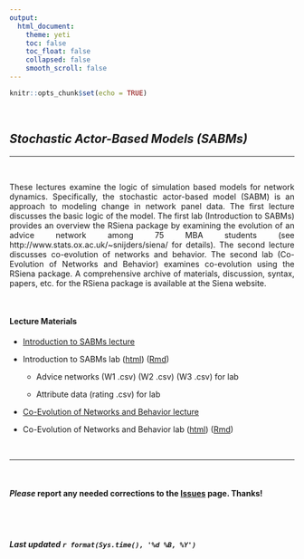 ```yaml
---
output: 
  html_document:
    theme: yeti
    toc: false
    toc_float: false
    collapsed: false
    smooth_scroll: false
---
```


<style>
body {
text-align: justify}
</style>

```r
knitr::opts_chunk$set(echo = TRUE)
```

<br>

## *Stochastic Actor-Based Models (SABMs)*

----

<br>

These lectures examine the logic of simulation based models for network dynamics. Specifically, the stochastic actor-based model (SABM) is an approach to modeling change in network panel data. The first lecture discusses the basic logic of the model. The first lab (Introduction to SABMs) provides an overview the RSiena package by examining the evolution of an advice network among 75 MBA students (see http://www.stats.ox.ac.uk/~snijders/siena/ for details). The second lecture discusses co-evolution of networks and behavior. The second lab (Co-Evolution of Networks and Behavior) examines co-evolution using the RSiena package. A comprehensive archive of materials, discussion, syntax, papers, etc. for the RSiena package is available at the Siena website.

<br>

#### Lecture Materials  

  + [Introduction to SABMs lecture](_lectures/lecture-10-sabm-intro.pdf)
  
  + Introduction to SABMs lab ([html](_labs\lab-11-sabm-intro.html)) ([Rmd](_labs\lab-11-sabm-intro.Rmd))
    
    + Advice networks (W1 .csv) (W2 .csv) (W3 .csv) for lab
    
    + Attribute data (rating .csv) for lab
    
  + [Co-Evolution of Networks and Behavior lecture](_lectures\lecture-11-sabm-coevolution.pdf)
  
  + Co-Evolution of Networks and Behavior lab ([html](_labs\lab-12-sabm-coevolution.html)) ([Rmd](_labs\lab-12-sabm-coevolution.Rmd))

<br>

____

<br>

#### ***Please*** report any needed corrections to the [Issues](https://github.com/jacobtnyoung/SAND/issues) page. Thanks!

<br>
<br>


###### ***Last updated `r format(Sys.time(), '%d %B, %Y')`***